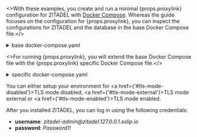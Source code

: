 
<>With these examples, you create and run a minimal {props.proxylink} configuration for ZITADEL with <a href="https://docs.docker.com/compose">Docker Compose</a>.
Whereas the guide focuses on the configuration for {props.proxylink}, you can inspect the configurations for ZITADEL and the database in the base Docker Compose file.</>
<details>
    <summary>base docker-compose.yaml</summary>
    <CodeBlock language="yaml">{ComposeYaml}</CodeBlock>
</details>

<>For running {props.proxylink}, you will extend the base Docker Compose file with the {props.proxylink} specific Docker Compose file.</>

<details>
    <summary>specific docker-compose.yaml</summary>
    <CodeBlock language="yaml">{props.compose}</CodeBlock>
</details>

You can either setup your environment for <a href={'#tls-mode-disabled'}>TLS mode disabled</a>, <a href={'#tls-mode-external'}>TLS mode external</a> or <a href={'#tls-mode-enabled'}>TLS mode enabled</a>.

After you installed ZITADEL, you can log in using the following credentials:

- **username**: *zitadel-admin@<span></span>zitadel.127.0.0.1.sslip.io*
- **password**: *Password1!*

